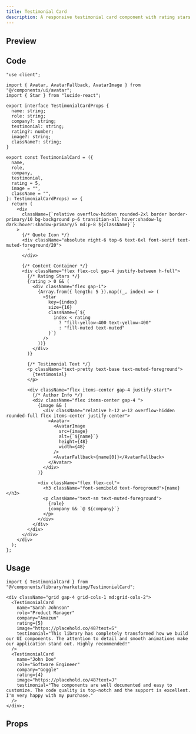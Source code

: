 ```yaml
---
title: Testimonial Card
description: A responsive testimonial card component with rating stars and author information.
---
```



## Preview

<PreviewContainer>
  <div className="grid gap-4 grid-cols-1 md:grid-cols-2">
    <TestimonialCard
      name="Sarah Johnson"
      role="Product Manager"
      company="Amazun"
      rating={5}
      image="https://placehold.co/48?text=S"
      testimonial="This library has completely transformed how we build our UI components. The attention to detail and smooth animations make our application stand out. Highly recommended!"
    />
    <TestimonialCard
      name="John Doe"
      role="Software Engineer"
      company="Goggle"
      rating={4}
      image="https://placehold.co/48?text=J"
      testimonial="The components are well documented and easy to customize. The code quality is top-notch and the support is excellent. I'm very happy with my purchase."
    />
  </div>
</PreviewContainer>

## Code

```tsx title="TestimonialCard.tsx"
"use client";

import { Avatar, AvatarFallback, AvatarImage } from "@/components/ui/avatar";
import { Star } from "lucide-react";

export interface TestimonialCardProps {
  name: string;
  role: string;
  company?: string;
  testimonial: string;
  rating?: number;
  image?: string;
  className?: string;
}

export const TestimonialCard = ({
  name,
  role,
  company,
  testimonial,
  rating = 5,
  image = "",
  className = "",
}: TestimonialCardProps) => {
  return (
    <div
      className={`relative overflow-hidden rounded-2xl border border-primary/10 bg-background p-6 transition-all hover:shadow-lg dark:hover:shadow-primary/5 md:p-8 ${className}`}
    >
      {/* Quote Icon */}
      <div className="absolute right-6 top-6 text-6xl font-serif text-muted-foreground/20">
        "
      </div>

      {/* Content Container */}
      <div className="flex flex-col gap-4 justify-between h-full">
        {/* Rating Stars */}
        {rating > 0 && (
          <div className="flex gap-1">
            {Array.from({ length: 5 }).map((_, index) => (
              <Star
                key={index}
                size={16}
                className={`${
                  index < rating
                    ? "fill-yellow-400 text-yellow-400"
                    : "fill-muted text-muted"
                }`}
              />
            ))}
          </div>
        )}

        {/* Testimonial Text */}
        <p className="text-pretty text-base text-muted-foreground">
          {testimonial}
        </p>

        <div className="flex items-center gap-4 justify-start">
          {/* Author Info */}
          <div className="flex items-center gap-4 ">
            {image && (
              <div className="relative h-12 w-12 overflow-hidden rounded-full flex items-center justify-center">
                <Avatar>
                  <AvatarImage
                    src={image}
                    alt={`${name}`}
                    height={48}
                    width={48}
                  />
                  <AvatarFallback>{name[0]}</AvatarFallback>
                </Avatar>
              </div>
            )}

            <div className="flex flex-col">
              <h3 className="font-semibold text-foreground">{name}</h3>
              <p className="text-sm text-muted-foreground">
                {role}
                {company && `@ ${company}`}
              </p>
            </div>
          </div>
        </div>
      </div>
    </div>
  );
};
```

## Usage

```tsx
import { TestimonialCard } from "@/components/library/marketing/TestimonialCard";

<div className="grid gap-4 grid-cols-1 md:grid-cols-2">
  <TestimonialCard
    name="Sarah Johnson"
    role="Product Manager"
    company="Amazun"
    rating={5}
    image="https://placehold.co/48?text=S"
    testimonial="This library has completely transformed how we build our UI components. The attention to detail and smooth animations make our application stand out. Highly recommended!"
  />
  <TestimonialCard
    name="John Doe"
    role="Software Engineer"
    company="Goggle"
    rating={4}
    image="https://placehold.co/48?text=J"
    testimonial="The components are well documented and easy to customize. The code quality is top-notch and the support is excellent. I'm very happy with my purchase."
  />
</div>;
```

## Props

<AutoTypeTable
  path="./components/library/marketing/TestimonialCard.tsx"
  name="TestimonialCardProps"
/>
